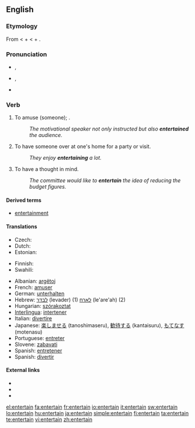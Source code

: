 ==English==

===Etymology===
From {{etyl|fro}} {{term|entretenir|lang=fro}} < {{term|entre||among|lang=fro}} + {{term|tenir||to hold|lang=fro}} < {{etyl|la}} {{term|inter|lang=la}} + {{term|teneo|teneō|hold, keep|lang=la}}.

===Pronunciation===
* {{a|RP}} {{IPA|/ˌɛntəˈteɪn/}}, {{SAMPA|/%Ent@"teIn/}}
* {{a|GenAm}} {{IPA|/ˌɛntɚˈteɪn/}}, {{SAMPA|/%Ent@`"teIn/}}
* {{audio|En-us-entertain.ogg|Audio (US)}}
*: {{rhymes|eɪn}}

===Verb===
{{en-verb}}

# {{transitive}} To amuse (someone); {{non-gloss definition|said especially of a professional [[entertainer]]}}.
#: ''The motivational speaker not only instructed but also '''entertained''' the audience.''
# {{transitive|and|intransitive}} To have someone over at one's home for a party or visit.
#: ''They enjoy '''entertaining''' a lot.''
# {{transitive}} To have a thought in mind.
#: ''The committee would like to '''entertain''' the idea  of reducing the budget figures.''

====Derived terms====
* [[entertainment]]

====Translations====
{{trans-top|to amuse someone}}
* Czech: {{t-|cs|bavit}}
* Dutch: {{t+|nl|vermaken}}
* Estonian: {{t|et|lõbustama}}
{{trans-mid}}
* Finnish: {{t-|fi|viihdyttää}}
* Swahili: {{t+|sw|tumbuiza|xs=Swahili}}
{{trans-bottom}}

{{checktrans-top}}
* Albanian: [[argëtoj]]
* French: [[amuser]]
* German: [[unterhalten]]
* Hebrew: [[לבדר]] (levader) (1) [[לארח]] (le'are'ah) (2)
* Hungarian: [[szórakoztat]]
* [[Interlingua]]: [[intertener]]
* Italian: [[divertire]]
* Japanese: [[楽しませる]] (tanoshimaseru), [[歓待する]] (kantaisuru), [[もてなす]] (motenasu)
* Portuguese: [[entreter]]
* Slovene: [[zabavati]]
* Spanish: [[entretener]]
* Spanish: [[divertir]]
{{trans-bottom}}

====External links====
* {{R:Webster 1913}}
* {{R:Century 1911}}
* {{R:OneLook}}

[[el:entertain]]
[[fa:entertain]]
[[fr:entertain]]
[[io:entertain]]
[[it:entertain]]
[[sw:entertain]]
[[lo:entertain]]
[[hu:entertain]]
[[ja:entertain]]
[[simple:entertain]]
[[fi:entertain]]
[[ta:entertain]]
[[te:entertain]]
[[vi:entertain]]
[[zh:entertain]]